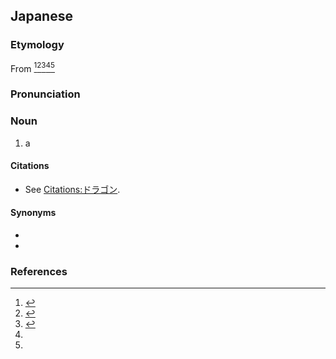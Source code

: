 ==Japanese==
{{DEFAULTSORT:とらごん'}}
{{swp|lang=ja}}

===Etymology===
From {{bor|ja|en|dragon}}<ref>{{R:Kokugo Dai Jiten}}</ref><ref>{{R:Daijisen}}</ref><ref>{{R:Kojien}}</ref><ref name="DJR"/><ref name="SMK5"/>

===Pronunciation===
{{ja-pron|acc=1|acc2=2|acc_ref=DJR,SMK5,NHK|acc2_ref=DJR,SMK5,NHK}}

===Noun===
{{ja-noun}}

# {{lb|ja|especially|Western|_|fantasy}} a {{l|en|dragon}} {{gl|mythical creature}}

====Citations====
* See [[Citations:ドラゴン]].

====Synonyms====
* {{ja-r|竜|りゅう}}
* {{ja-r|龍|りゅう}}

===References===
<references/>

{{C|ja|Dragons|Magic: The Gathering}}
